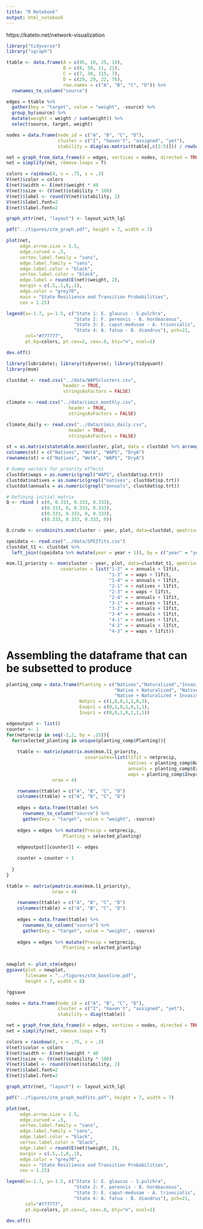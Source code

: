 ```yaml
---
title: "R Notebook"
output: html_notebook
---
```


https://kateto.net/network-visualization

```r
library("tidyverse")
library("igraph")

ttable <- data.frame(A = c(95, 10, 25, 19),
                     B = c(8, 50, 11, 21),
                     C = c(7, 30, 115, 7),
                     D = c(29, 29, 22, 76),
                     row.names = c("A", "B", "C", "D")) %>%
  rownames_to_column("source")

edges = ttable %>% 
  gather(key = "target", value = "weight", -source) %>%
  group_by(source) %>%
  mutate(weight = weight / sum(weight)) %>%
  select(source, target, weight)

nodes = data.frame(node_id = c("A", "B", "C", "D"),
                   cluster = c("I", "haven't", "assigned", "yet"),
                   stability = diag(as.matrix(ttable[,c(2:5)])) / rowSums(as.matrix(ttable[,c(2:5)])))

net = graph_from_data_frame(d = edges, vertices = nodes, directed = TRUE)
net = simplify(net, remove.loops = T)

colors = rainbow(4, v = .75, s = .3)
V(net)$color = colors
E(net)$width <- E(net)$weight * 40
V(net)$size <- (V(net)$stability * 100)
V(net)$label <- round(V(net)$stability, 2)
V(net)$label.font=2
E(net)$label.font=2

graph_attr(net, "layout") <- layout_with_lgl

pdf("../figures/stm_graph.pdf", height = 7, width = 7)

plot(net, 
     edge.arrow.size = 1.5,
     edge.curved = .5,
     vertex.label.family = "sans",
     edge.label.family = "sans",
     edge.label.color = "black",
     vertex.label.color = "black",
     edge.label = round(E(net)$weight, 2),
     margin = c(.5,.1,0,.1),
     edge.color = "grey70",
     main = "State Resilience and Transition Probabilities",
     cex = 1.25)

legend(x=-1.7, y=-1.5, c("State 1: E. glaucus - S.pulchra", 
                         "State 2: F. perennis - B. hordeaceous", 
                         "State 3: E. caput-medusae - A. triuncialis", 
                         "State 4: A. fatua - B. diandrus"), pch=21,
       col="#777777", 
       pt.bg=colors, pt.cex=2, cex=.8, bty="n", ncol=1)

dev.off()
```



```r
library(lubridate); library(tidyverse); library(tidyquant)
library(msm)

clustdat <- read.csv("../data/WAPSclusters.csv",
                     header = TRUE,
                     stringsAsFactors = FALSE)

climate <- read.csv("../data/cimis_monthly.csv",
                       header = TRUE,
                       stringsAsFactors = FALSE)

climate_daily <- read.csv("../data/cimis_daily.csv",
                       header = TRUE,
                       stringsAsFactors = FALSE)

st = as.matrix(statetable.msm(cluster, plot, data = clustdat %>% arrange(plot, year)))
colnames(st) = c("Natives", "WetA", "WAPS", "DryA")
rownames(st) = c("Natives", "WetA", "WAPS", "DryA")

# Dummy vectors for priority effects
clustdat$waps = as.numeric(grepl("WAPS", clustdat$sp.trt))
clustdat$natives = as.numeric(grepl("natives", clustdat$sp.trt))
clustdat$annuals = as.numeric(grepl("annuals", clustdat$sp.trt))

# Defining initial matrix
Q <- rbind ( c(0, 0.333, 0.333, 0.333),
             c(0.333, 0, 0.333, 0.333),
             c(0.333, 0.333, 0, 0.333),
             c(0.333, 0.333, 0.333, 0))

Q.crude <- crudeinits.msm(cluster ~ year, plot, data=clustdat, qmatrix=Q)

speidata <- read.csv("../data/SPEIfits.csv")
clustdat_t1 <- clustdat %>%
  left_join((speidata %>% mutate(year = year + 1)), by = c("year" = "year"))

msm.l1_priority <- msm(cluster ~ year, plot, data=clustdat_t1, qmatrix=Q, obstype=2,
                    covariates = list("1-2" = ~ annuals + l1fit,
                                      "1-3" = ~ waps + l1fit,
                                      "1-4" = ~ annuals + l1fit,
                                      "2-1" = ~ natives + l1fit,
                                      "2-3" = ~ waps + l1fit,
                                      "2-4" = ~ annuals + l1fit,
                                      "3-1" = ~ natives + l1fit,
                                      "3-2" = ~ annuals + l1fit,
                                      "3-4" = ~ annuals + l1fit,
                                      "4-1" = ~ natives + l1fit,
                                      "4-2" = ~ annuals + l1fit,
                                      "4-3" = ~ waps + l1fit))
```

# Assembling the dataframe that can be subsetted to produce

```r
planting_comp = data.frame(Planting = c("Natives","Naturalized","Invasive",
                                        "Native + Naturalized", "Native + Invasive", "Naturalized + Invasive",
                                        "Native + Naturalized + Invasive"),
                           Natpri = c(1,0,0,1,1,0,1),
                           Exopri = c(0,1,0,1,0,1,1),
                           Invpri = c(0,0,1,0,1,1,1))

edgeoutput <- list()
counter <- 1
for(netprecip in seq(-2,2, by = .25)){
  for(selected_planting in unique(planting_comp$Planting)){
    
    ttable <- matrix(pmatrix.msm(msm.l1_priority,
                             covariates=list(l1fit = netprecip,
                                             natives = planting_comp$Natpri[planting_comp$Planting == selected_planting], 
                                             annuals = planting_comp$Exopri[planting_comp$Planting == selected_planting], 
                                             waps = planting_comp$Invpri[planting_comp$Planting == selected_planting])), 
                 nrow = 4)

    rownames(ttable) = c("A", "B", "C", "D")
    colnames(ttable) = c("A", "B", "C", "D")
    
    edges = data.frame(ttable) %>% 
      rownames_to_column("source") %>%
      gather(key = "target", value = "weight", -source)
    
    edges = edges %>% mutate(Precip = netprecip,
                     Planting = selected_planting)
    
    edgeoutput[[counter]] <- edges

    counter = counter + 1
  
  }
}

ttable <- matrix(pmatrix.msm(msm.l1_priority), 
                 nrow = 4)

    rownames(ttable) = c("A", "B", "C", "D")
    colnames(ttable) = c("A", "B", "C", "D")
    
    edges = data.frame(ttable) %>% 
      rownames_to_column("source") %>%
      gather(key = "target", value = "weight", -source)
    
    edges = edges %>% mutate(Precip = netprecip,
                     Planting = selected_planting)

    
newplot <- plot_stm(edges)
ggsave(plot = newplot, 
       filename = "../figures/stm_baseline.pdf",
       height = 7, width = 8)

?ggsave
```

```r
nodes = data.frame(node_id = c("A", "B", "C", "D"),
                   cluster = c("I", "haven't", "assigned", "yet"),
                   stability = diag(ttable))

net = graph_from_data_frame(d = edges, vertices = nodes, directed = TRUE)
net = simplify(net, remove.loops = T)

colors = rainbow(4, v = .75, s = .3)
V(net)$color = colors
E(net)$width <- E(net)$weight * 40
V(net)$size <- (V(net)$stability * 100)
V(net)$label <- round(V(net)$stability, 2)
V(net)$label.font=2
E(net)$label.font=2

graph_attr(net, "layout") <- layout_with_lgl

pdf("../figures/stm_graph_modfits.pdf", height = 7, width = 7)

plot(net, 
     edge.arrow.size = 1.5,
     edge.curved = .5,
     vertex.label.family = "sans",
     edge.label.family = "sans",
     edge.label.color = "black",
     vertex.label.color = "black",
     edge.label = round(E(net)$weight, 2),
     margin = c(.5,.1,0,.1),
     edge.color = "grey70",
     main = "State Resilience and Transition Probabilities",
     cex = 1.25)

legend(x=-1.7, y=-1.5, c("State 1: E. glaucus - S.pulchra", 
                         "State 2: F. perennis - B. hordeaceous", 
                         "State 3: E. caput-medusae - A. triuncialis", 
                         "State 4: A. fatua - B. diandrus"), pch=21,
       col="#777777", 
       pt.bg=colors, pt.cex=2, cex=.8, bty="n", ncol=1)

dev.off()
```

